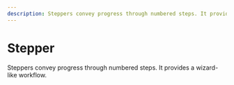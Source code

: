 ```yaml
---
description: Steppers convey progress through numbered steps. It provides a wizard-like workflow.
---
```


# Stepper

<HeaderComponent
  htmlTag="studs-stepper"
  jsxTag="StudsStepper"
  version="Since 2.0"
  status="Unstable"
  urlGithub="display/stepper.ts"
  urlStrbook="studs-display-stepper--docs"
/>

Steppers convey progress through numbered steps. It provides a wizard-like workflow.

